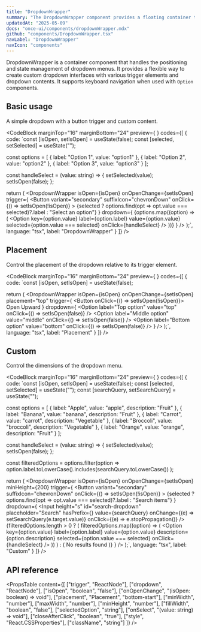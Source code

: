 ```yaml
---
title: "DropdownWrapper"
summary: "The DropdownWrapper component provides a floating container that appears when triggered, allowing for custom dropdown menus and selectors."
updatedAt: "2025-05-09"
docs: "once-ui/components/dropdownWrapper.mdx"
github: "components/DropdownWrapper.tsx"
navLabel: "DropdownWrapper"
navIcon: "components"
---
```


DropdownWrapper is a container component that handles the positioning and state management of dropdown menus. It provides a flexible way to create custom dropdown interfaces with various trigger elements and dropdown contents. It supports keyboard navigation when used with `Option` components.

## Basic usage

A simple dropdown with a button trigger and custom content.

<CodeBlock
  marginTop="16"
  marginBottom="24"
  preview={
    <Row fillWidth height={10} horizontal="center" vertical="start">
      <BasicDropdown />
    </Row>
  }
  codes={[
    {
      code:
`const [isOpen, setIsOpen] = useState(false);
const [selected, setSelected] = useState("");

const options = [
    { label: "Option 1", value: "option1" },
    { label: "Option 2", value: "option2" },
    { label: "Option 3", value: "option3" }
];

const handleSelect = (value: string) => {
    setSelected(value);
    setIsOpen(false);
};

return (
    <DropdownWrapper
      isOpen={isOpen}
      onOpenChange={setIsOpen}
      trigger={
        <Button 
          variant="secondary" 
          suffixIcon="chevronDown"
          onClick={() => setIsOpen(!isOpen)}
        >
          {selected ? options.find(opt => opt.value === selected)?.label : "Select an option"}
        </Button>
      }
      dropdown={
        <Column minWidth={10} padding="4" gap="2">
          {options.map((option) => (
            <Option
              key={option.value}
              label={option.label}
              value={option.value}
              selected={option.value === selected}
              onClick={handleSelect}
            />
          ))}
        </Column>
      }
    />
);`,
      language: "tsx",
      label: "DropdownWrapper"
    }
  ]}
/>

## Placement

Control the placement of the dropdown relative to its trigger element.

<CodeBlock
  marginTop="16"
  marginBottom="24"
  preview={
    <Row fillWidth height={10} horizontal="center" vertical="start">
      <CustomPositionDropdown />
    </Row>
  }
  codes={[
    {
      code:
`const [isOpen, setIsOpen] = useState(false);

return (
  <Flex horizontal="center">
    <DropdownWrapper
      isOpen={isOpen}
      onOpenChange={setIsOpen}
      placement="top"
      trigger={
        <Button onClick={() => setIsOpen(!isOpen)}>
          Open Upward
        </Button>
      }
      dropdown={
        <Flex fillWidth padding="4" direction="column" gap="2">
          <Option
            label="Top option"
            value="top"
            onClick={() => setIsOpen(false)}
          />
          <Option
            label="Middle option"
            value="middle"
            onClick={() => setIsOpen(false)}
          />
          <Option
            label="Bottom option"
            value="bottom"
            onClick={() => setIsOpen(false)}
          />
        </Flex>
      }
    />
  </Flex>
);`,
      language: "tsx",
      label: "Placement"
    }
  ]}
/>

## Custom

Control the dimensions of the dropdown menu.

<CodeBlock
  marginTop="16"
  marginBottom="24"
  preview={
    <Row fillWidth height={10} horizontal="center" vertical="start">
      <SearchableDropdown />
    </Row>
  }
  codes={[
    {
      code:
`const [isOpen, setIsOpen] = useState(false);
const [selected, setSelected] = useState("");
const [searchQuery, setSearchQuery] = useState("");

const options = [
    { label: "Apple", value: "apple", description: "Fruit" },
    { label: "Banana", value: "banana", description: "Fruit" },
    { label: "Carrot", value: "carrot", description: "Vegetable" },
    { label: "Broccoli", value: "broccoli", description: "Vegetable" },
    { label: "Orange", value: "orange", description: "Fruit" }
];

const handleSelect = (value: string) => {
    setSelected(value);
    setIsOpen(false);
};

const filteredOptions = options.filter(option => 
    option.label.toLowerCase().includes(searchQuery.toLowerCase())
);

return (
    <DropdownWrapper
      isOpen={isOpen}
      onOpenChange={setIsOpen}
      minHeight={200}
      trigger={
        <Button 
          variant="secondary" 
          suffixIcon="chevronDown"
          onClick={() => setIsOpen(!isOpen)}
        >
          {selected ? options.find(opt => opt.value === selected)?.label : "Search items"}
        </Button>
      }
      dropdown={
        <Column fillWidth minWidth={12}>
          <Column padding="4" fillWidth position="sticky" top="0" background="page" zIndex={1}>
            <Input
              height="s"
              id="search-dropdown"
              placeholder="Search"
              hasPrefix={<Icon name="search" size="xs" />}
              value={searchQuery}
              onChange={(e) => setSearchQuery(e.target.value)}
              onClick={(e) => e.stopPropagation()}
            />
          </Column>
          <Column fillWidth gap="2" padding="4">
            {filteredOptions.length > 0 ? (
              filteredOptions.map((option) => (
                <Option
                  key={option.value}
                  label={option.label}
                  value={option.value}
                  description={option.description}
                  selected={option.value === selected}
                  onClick={handleSelect}
                />
              ))
            ) : (
              <Flex fillWidth center paddingX="16" paddingY="32">
                <Text>No results found</Text>
              </Flex>
            )}
          </Column>
        </Column>
      }
    />
);`,
      language: "tsx",
      label: "Custom"
    }
  ]}
/>

## API reference

<PropsTable
  content={[
    ["trigger", "ReactNode"],
    ["dropdown", "ReactNode"],
    ["isOpen", "boolean", "false"],
    ["onOpenChange", "(isOpen: boolean) => void"],
    ["placement", "Placement", "bottom-start"],
    ["minWidth", "number"],
    ["maxWidth", "number"],
    ["minHeight", "number"],
    ["fillWidth", "boolean", "false"],
    ["selectedOption", "string"],
    ["onSelect", "(value: string) => void"],
    ["closeAfterClick", "boolean", "true"],
    ["style", "React.CSSProperties"],
    ["className", "string"]
  ]}
/>